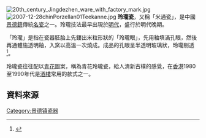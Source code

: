 [[File:20th_century_Jingdezhen_ware_with_factory_mark.jpg|thumb]]
[[File:2007-12-28chinPorzellan01Teekanne.jpg|thumb]]
'''玲瓏瓷'''，又稱「米通瓷」，是中國[[景德鎮|景德鎮]]傳統[[景德鎮陶瓷|名瓷]]之一。玲瓏技法最早出現於[[明朝|明代]]，盛行於明代晚期。

「玲瓏」是指在瓷器胚胎上先鏤出米粒形狀的「玲瓏眼」，先用釉填滿孔眼，然後再通體施透明釉，入窯以高溫一次燒成。成品的孔眼呈半透明玻璃狀，玲瓏剔透<ref>{{Cite book | author = 馮先銘 主編 | title = 中國古陶瓷圖典 | location = 北京 | publisher = 文物出版社 | date = 1998年1月 | pages = 第371頁 |ISBN = 7501009244| accessdate = 2011年12月21日 | url =  | language= 中文| quote = }}</ref>。

玲瓏瓷往往配以[[青花瓷|青花]]圖案，稱為青花玲瓏瓷，給人清新古樸的感覺，在[[香港|香港]]1980至1990年代是[[酒樓|酒樓]]常用的款式之一。

==資料來源==
{{Reflist}}

[[Category:景德镇瓷器|Category:景德镇瓷器]]